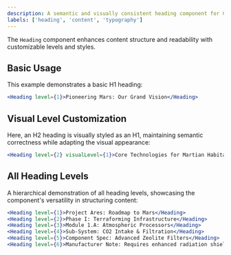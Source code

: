 ```yaml
---
description: A semantic and visually consistent heading component for Corporate Inc.'s website.
labels: ['heading', 'content', 'typography']
---
```


The `Heading` component enhances content structure and readability with customizable levels and styles.

## Basic Usage

This example demonstrates a basic H1 heading:

```jsx
<Heading level={1}>Pioneering Mars: Our Grand Vision</Heading>
```
## Visual Level Customization
Here, an H2 heading is visually styled as an H1, maintaining semantic correctness while adapting the visual appearance:
```jsx
<Heading level={2} visualLevel={1}>Core Technologies for Martian Habitation</Heading>
```
## All Heading Levels
A hierarchical demonstration of all heading levels, showcasing the component's versatility in structuring content:
```jsx
<Heading level={1}>Project Ares: Roadmap to Mars</Heading>
<Heading level={2}>Phase I: Terraforming Infrastructure</Heading>
<Heading level={3}>Module 1.A: Atmospheric Processors</Heading>
<Heading level={4}>Sub-System: CO2 Intake & Filtration</Heading>
<Heading level={5}>Component Spec: Advanced Zeolite Filters</Heading>
<Heading level={6}>Manufacturer Note: Requires enhanced radiation shielding</Heading>